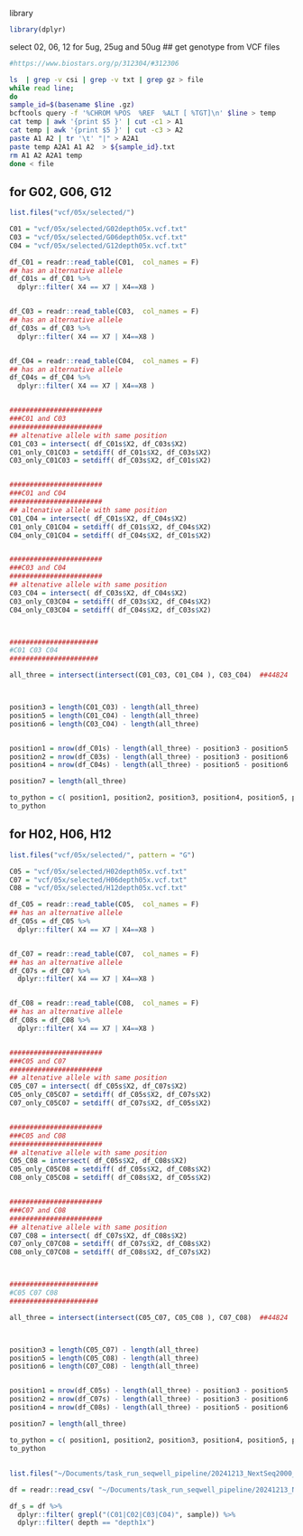 library
```r
library(dplyr)
```

select 02, 06, 12 for 5ug, 25ug and 50ug
## get genotype from VCF files
```bash
#https://www.biostars.org/p/312304/#312306

ls  | grep -v csi | grep -v txt | grep gz > file
while read line;
do 
sample_id=$(basename $line .gz)
bcftools query -f '%CHROM %POS  %REF  %ALT [ %TGT]\n' $line > temp
cat temp | awk '{print $5 }' | cut -c1 > A1
cat temp | awk '{print $5 }' | cut -c3 > A2
paste A1 A2 | tr '\t' "|" > A2A1
paste temp A2A1 A1 A2  > ${sample_id}.txt
rm A1 A2 A2A1 temp
done < file

```



## for G02, G06, G12
```r

list.files("vcf/05x/selected/")

C01 = "vcf/05x/selected/G02depth05x.vcf.txt"
C03 = "vcf/05x/selected/G06depth05x.vcf.txt"
C04 = "vcf/05x/selected/G12depth05x.vcf.txt"

df_C01 = readr::read_table(C01,  col_names = F)
## has an alternative allele
df_C01s = df_C01 %>% 
  dplyr::filter( X4 == X7 | X4==X8 )


df_C03 = readr::read_table(C03,  col_names = F)
## has an alternative allele
df_C03s = df_C03 %>% 
  dplyr::filter( X4 == X7 | X4==X8 )


df_C04 = readr::read_table(C04,  col_names = F)
## has an alternative allele
df_C04s = df_C04 %>% 
  dplyr::filter( X4 == X7 | X4==X8 )


#######################
###C01 and C03
#######################
## altenative allele with same position
C01_C03 = intersect( df_C01s$X2, df_C03s$X2)
C01_only_C01C03 = setdiff( df_C01s$X2, df_C03s$X2)
C03_only_C01C03 = setdiff( df_C03s$X2, df_C01s$X2)


#######################
###C01 and C04
#######################
## altenative allele with same position
C01_C04 = intersect( df_C01s$X2, df_C04s$X2)
C01_only_C01C04 = setdiff( df_C01s$X2, df_C04s$X2)
C04_only_C01C04 = setdiff( df_C04s$X2, df_C01s$X2)


#######################
###C03 and C04
#######################
## altenative allele with same position
C03_C04 = intersect( df_C03s$X2, df_C04s$X2)
C03_only_C03C04 = setdiff( df_C03s$X2, df_C04s$X2)
C04_only_C03C04 = setdiff( df_C04s$X2, df_C03s$X2)



######################
#C01 C03 C04
######################

all_three = intersect(intersect(C01_C03, C01_C04 ), C03_C04)  ##44824



position3 = length(C01_C03) - length(all_three)
position5 = length(C01_C04) - length(all_three)
position6 = length(C03_C04) - length(all_three)


position1 = nrow(df_C01s) - length(all_three) - position3 - position5
position2 = nrow(df_C03s) - length(all_three) - position3 - position6
position4 = nrow(df_C04s) - length(all_three) - position5 - position6

position7 = length(all_three)

to_python = c( position1, position2, position3, position4, position5, position6, position7)
to_python

```






## for H02, H06, H12
```r

list.files("vcf/05x/selected/", pattern = "G")

C05 = "vcf/05x/selected/H02depth05x.vcf.txt"
C07 = "vcf/05x/selected/H06depth05x.vcf.txt"
C08 = "vcf/05x/selected/H12depth05x.vcf.txt"

df_C05 = readr::read_table(C05,  col_names = F)
## has an alternative allele
df_C05s = df_C05 %>% 
  dplyr::filter( X4 == X7 | X4==X8 )


df_C07 = readr::read_table(C07,  col_names = F)
## has an alternative allele
df_C07s = df_C07 %>% 
  dplyr::filter( X4 == X7 | X4==X8 )


df_C08 = readr::read_table(C08,  col_names = F)
## has an alternative allele
df_C08s = df_C08 %>% 
  dplyr::filter( X4 == X7 | X4==X8 )


#######################
###C05 and C07
#######################
## altenative allele with same position
C05_C07 = intersect( df_C05s$X2, df_C07s$X2)
C05_only_C05C07 = setdiff( df_C05s$X2, df_C07s$X2)
C07_only_C05C07 = setdiff( df_C07s$X2, df_C05s$X2)


#######################
###C05 and C08
#######################
## altenative allele with same position
C05_C08 = intersect( df_C05s$X2, df_C08s$X2)
C05_only_C05C08 = setdiff( df_C05s$X2, df_C08s$X2)
C08_only_C05C08 = setdiff( df_C08s$X2, df_C05s$X2)


#######################
###C07 and C08
#######################
## altenative allele with same position
C07_C08 = intersect( df_C07s$X2, df_C08s$X2)
C07_only_C07C08 = setdiff( df_C07s$X2, df_C08s$X2)
C08_only_C07C08 = setdiff( df_C08s$X2, df_C07s$X2)



######################
#C05 C07 C08
######################

all_three = intersect(intersect(C05_C07, C05_C08 ), C07_C08)  ##44824



position3 = length(C05_C07) - length(all_three)
position5 = length(C05_C08) - length(all_three)
position6 = length(C07_C08) - length(all_three)


position1 = nrow(df_C05s) - length(all_three) - position3 - position5
position2 = nrow(df_C07s) - length(all_three) - position3 - position6
position4 = nrow(df_C08s) - length(all_three) - position5 - position6

position7 = length(all_three)

to_python = c( position1, position2, position3, position4, position5, position6, position7)
to_python


```










##
```r

list.files("~/Documents/task_run_seqwell_pipeline/20241213_NextSeq2000_large_downsample_wgs_impute/concordance/concordance_summary_table")

df = readr::read_csv( "~/Documents/task_run_seqwell_pipeline/20241213_NextSeq2000_large_downsample_wgs_impute/concordance/concordance_summary_table/na12878_imputation_summary_report.csv" )

df_s = df %>% 
  dplyr::filter( grepl("(C01|C02|C03|C04)", sample)) %>% 
  dplyr::filter( depth == "depth1x")


```
